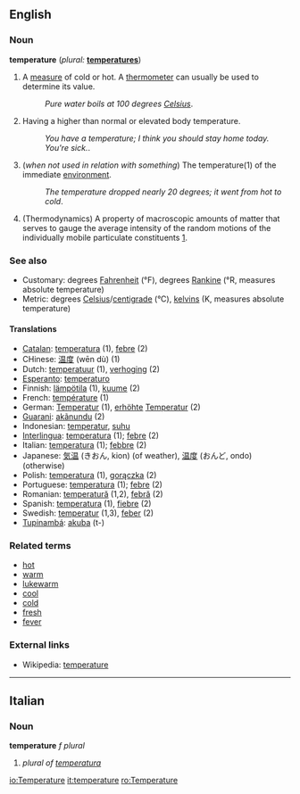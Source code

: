 ==English==

===Noun===
'''temperature'''  (''plural:'' '''[[temperatures]]''')
# A [[measure]] of cold or hot.  A [[thermometer]] can usually be used to determine its value.
#:''Pure water boils at 100 degrees [[Celsius]]''.
# Having a higher than normal or elevated body temperature.
#:''You have a temperature; I think you should stay home today. You're sick.''.
# (''when not used in relation with something'') The temperature(1) of the immediate [[environment]].
#:''The temperature dropped nearly 20 degrees; it went from hot to cold''.
# (Thermodynamics) A property of macroscopic amounts of matter that serves to gauge the average intensity of the random motions of the individually mobile particulate constituents [http://arxiv.org/pdf/physics/0004055].
===See also===
*Customary: degrees [[Fahrenheit]] (°F), degrees [[Rankine]] (°R, measures absolute temperature)
*Metric: degrees [[Celsius]]/[[centigrade]] (°C), [[kelvin]]s (K, measures absolute temperature)

====Translations====
*[[Catalan]]: [[temperatura]] {{f}} (1), [[febre]] {{f}} (2)
*CHinese: [[温度]] (wēn dù) (1)
*Dutch: [[temperatuur]] {{m}} (1), [[verhoging]] {{f}} (2)
*[[Esperanto]]: [[temperaturo]]
*Finnish: [[lämpötila]] (1), [[kuume]] (2)
*French: [[température]] (1)
*German: [[Temperatur]] {{f}} (1), [[erhöht]]e [[Temperatur]] {{f}} (2)
*[[Guarani]]: [[akãnundu]] (2)
*Indonesian: [[temperatur]], [[suhu]]
*[[Interlingua]]: [[temperatura]] (1); [[febre]] (2)
*Italian: [[temperatura]] {{f}} (1); [[febbre]] {{f}} (2)
*Japanese: [[気温]] (きおん, kion) (of weather), [[温度]] (おんど, ondo) (otherwise)
*Polish: [[temperatura]] {{f}} (1), [[gorączka]] {{f}} (2)
*Portuguese: [[temperatura]] {{f}} (1); [[febre]] {{f}} (2)
*Romanian: [[temperatură]] {{f}} (1,2), [[febră]] {{f}} (2)
*Spanish: [[temperatura]] {{f}} (1), [[fiebre]] {{f}} (2)
*Swedish: [[temperatur]] (1,3), [[feber]] (2)
*[[Tupinambá]]: [[akuba]] (t-)

===Related terms===
*[[hot]]
*[[warm]]
*[[lukewarm]]
*[[cool]]
*[[cold]]
*[[fresh]]
*[[fever]]

===External links===
*Wikipedia: [[w:temperature|temperature]]

----

==Italian==
===Noun===
'''temperature''' ''f plural''

# ''plural of [[temperatura]]''

[[io:Temperature]]
[[it:temperature]]
[[ro:Temperature]]